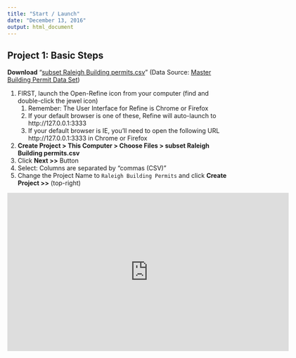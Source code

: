 ```yaml
---
title: "Start / Launch"
date: "December 13, 2016"
output: html_document
---
```


## Project 1: Basic Steps
**Download** “[subset Raleigh Building permits.csv](https://github.com/libjohn/openrefine/tree/master/data)” (Data Source:  [Master Building Permit Data Set](https://data.raleighnc.gov/Urban-Planning/City-of-Raleigh-Building-Permits-from-Jan-2000/hk3n-ieai?category=Permits))

1. FIRST, launch the Open-Refine icon from your computer (find and double-click the jewel icon)
    1. Remember: The User Interface for Refine is Chrome or Firefox 
    2. If your default browser is one of these, Refine will auto-launch to http://127.0.0.1:3333
    3. If your default browser is IE, you’ll need to open the following URL http://127.0.0.1:3333 in Chrome or Firefox
2. **Create Project  > This Computer >  Choose Files > subset Raleigh Building permits.csv**
3. Click **Next >>** Button
4. Select:  Columns are separated by “commas (CSV)”
5. Change the Project Name to `Raleigh Building Permits` and click **Create Project >>** (top-right)


<iframe height="360" width="640" src="https://warpwire.duke.edu/w/rXABAA/" frameborder="0" scrolling="0" allowfullscreen></iframe>